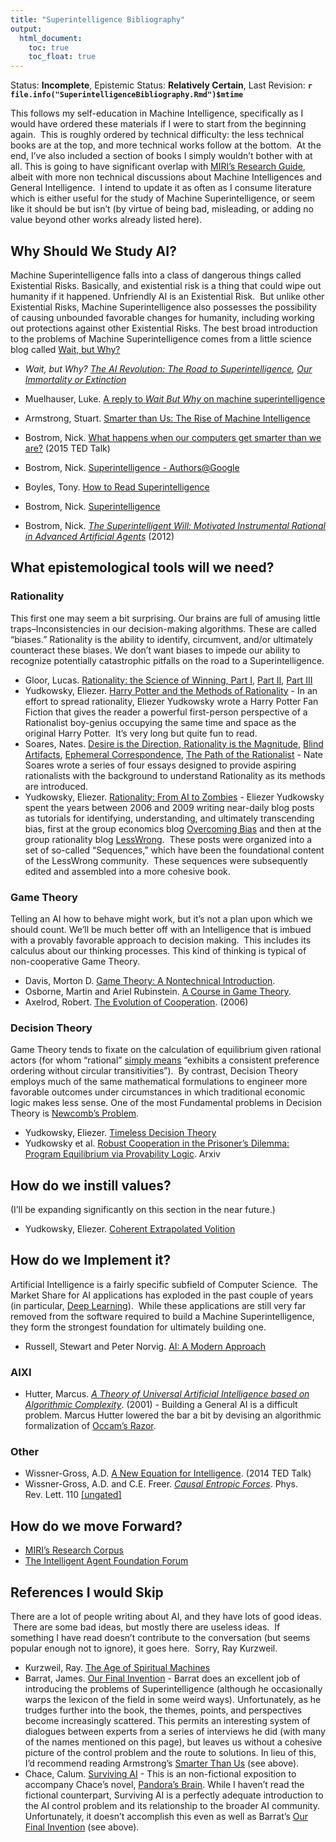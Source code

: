```yaml
---
title: "Superintelligence Bibliography"
output:
  html_document:
    toc: true
    toc_float: true
---
```


Status: **Incomplete**, Epistemic Status: **Relatively Certain**, Last Revision: **`r file.info("SuperintelligenceBibliography.Rmd")$mtime`**

This follows my self-education in Machine Intelligence, specifically as I would have ordered these materials if I were to start from the beginning again.  This is roughly ordered by technical difficulty: the less technical books are at the top, and more technical works follow at the bottom.  At the end, I've also included a section of books I simply wouldn't bother with at all. This is going to have significant overlap with [MIRI's Research Guide](http://intelligence.org/research-guide/), albeit with more non technical discussions about Machine Intelligences and General Intelligence.  I intend to update it as often as I consume literature which is either useful for the study of Machine Superintelligence, or seem like it should be but isn't (by virtue of being bad, misleading, or adding no value beyond other works already listed here).

## Why Should We Study AI?

Machine Superintelligence falls into a class of dangerous things called Existential Risks. Basically, and existential risk is a thing that could wipe out humanity if it happened. Unfriendly AI is an Existential Risk.  But unlike other Existential Risks, Machine Superintelligence also possesses the possibility of causing unbounded favorable changes for humanity, including working out protections against other Existential Risks. The best broad introduction to the problems of Machine Superintelligence comes from a little science blog called [Wait, but Why?](http://waitbutwhy.com/)

*   _Wait, but Why? [The AI Revolution: The Road to Superintelligence](http://waitbutwhy.com/2015/01/artificial-intelligence-revolution-1.html),_ _[Our Immortality or Extinction](http://waitbutwhy.com/2015/01/artificial-intelligence-revolution-2.html)_
*   Muelhauser, Luke. [A reply to _Wait But Why_ on machine superintelligence](http://lukemuehlhauser.com/a-reply-to-wait-but-why-on-machine-superintelligence/)

*   Armstrong, Stuart. <span style="text-decoration-line: underline;">[Smarter than Us: The Rise of Machine Intelligence](http://www.amazon.com/dp/1939311098/ref=as_li_ss_tl?tag=miri05-20)</span>

*   Bostrom, Nick. [What happens when our computers get smarter than we are?](http://www.ted.com/talks/nick_bostrom_what_happens_when_our_computers_get_smarter_than_we_are) (2015 TED Talk)
*   Bostrom, Nick. [Superintelligence - Authors@Google](https://www.youtube.com/watch?v=pywF6ZzsghI)
*   Boyles, Tony. [How to Read Superintelligence](https://storify.com/AABoyles/how-to-read-bostrom-s-superintelligence)
*   Bostrom, Nick. [<span style="text-decoration-line: underline;">Superintelligence</span>](http://smile.amazon.com/Superintelligence-Dangers-Strategies-Nick-Bostrom-ebook/dp/B00LOOCGB2/ref=tmm_kin_title_0?_encoding=UTF8&amp;sr=&amp;qid=)
*   Bostrom, Nick. _[The Superintelligent Will: Motivated Instrumental Rational in Advanced Artificial Agents](http://www.nickbostrom.com/superintelligentwill.pdf)_ (2012)

## What epistemological tools will we need?

### Rationality

This first one may seem a bit surprising. Our brains are full of amusing little traps--Inconsistencies in our decision-making algorithms. These are called "biases." Rationality is the ability to identify, circumvent, and/or ultimately counteract these biases. We don't want biases to impede our ability to recognize potentially catastrophic pitfalls on the road to a Superintelligence.

*   Gloor, Lucas. [Rationality: the Science of Winning, Part I](http://reg-charity.org/rationality-i/), [Part II](http://reg-charity.org/rationality-ii/), [Part III](http://reg-charity.org/rationality-iii/)
*   Yudkowsky, Eliezer. [Harry Potter and the Methods of Rationality](http://hpmor.com/) - In an effort to spread rationality, Eliezer Yudkowsky wrote a Harry Potter Fan Fiction that gives the reader a powerful first-person perspective of a Rationalist boy-genius occupying the same time and space as the original Harry Potter.  It's very long but quite fun to read.
*   Soares, Nates. [Desire is the Direction, Rationality is the Magnitude](http://lesswrong.com/lw/m07/desire_is_the_direction_rationality_is_the/), [Blind Artifacts](http://lesswrong.com/lw/m0p/blind_artifacts/), [Ephemeral Correspondence](http://lesswrong.com/lw/m0x/ephemeral_correspondence/), [The Path of the Rationalist](http://lesswrong.com/lw/m19/the_path_of_the_rationalist/) - Nate Soares wrote a series of four essays designed to provide aspiring rationalists with the background to understand Rationality as its methods are introduced.
*   Yudkowsky, Eliezer. [Rationality: From AI to Zombies](https://intelligence.org/rationality-ai-zombies/) - Eliezer Yudkowsky spent the years between 2006 and 2009 writing near-daily blog posts as tutorials for identifying, understanding, and ultimately transcending bias, first at the group economics blog [Overcoming Bias](http://www.overcomingbias.com/) and then at the group rationality blog [LessWrong](http://lesswrong.com/top/?t=all).  These posts were organized into a set of so-called "Sequences," which have been the foundational content of the LessWrong community.  These sequences were subsequently edited and assembled into a more cohesive book.

### Game Theory

Telling an AI how to behave might work, but it's not a plan upon which we should count. We'll be much better off with an Intelligence that is imbued with a provably favorable approach to decision making.  This includes its calculus about our thinking processes. This kind of thinking is typical of non-cooperative Game Theory.

*   Davis, Morton D. <span style="text-decoration-line: underline;">[Game Theory: A Nontechnical Introduction](http://smile.amazon.com/Game-Theory-Nontechnical-Introduction-Mathematics-ebook/dp/B008TVLME0/ref=sr_1_1?s=digital-text&ie=UTF8&qid=1422630584&sr=1-1&keywords=game+theory+a+nontechnical+introduction&pebp=1422630590363&peasin=B008TVLME0)</span>.
*   Osborne, Martin and Ariel Rubinstein. <span style="text-decoration-line: underline;">[A Course in Game Theory](http://www.economics.utoronto.ca/osborne/cgt/index.html)</span>.
*   Axelrod, Robert. <span style="text-decoration-line: underline;">[The Evolution of Cooperation](http://smile.amazon.com/Evolution-Cooperation-Revised-Robert-Axelrod-ebook/dp/B00AHFJ5VS/ref=tmm_kin_title_0?_encoding=UTF8&sr=1-1&qid=1422630418)</span>. (2006)

### Decision Theory

Game Theory tends to fixate on the calculation of equilibrium given rational actors (for whom "rational" [simply means](http://en.wikipedia.org/wiki/Rational_choice_theory#Actions.2C_assumptions.2C_and_individual_preferences) "exhibits a consistent preference ordering without circular transitivities").  By contrast, Decision Theory employs much of the same mathematical formulations to engineer more favorable outcomes under circumstances in which traditional economic logic makes less sense. One of the most Fundamental problems in Decision Theory is [Newcomb's Problem](http://en.wikipedia.org/wiki/Newcomb%27s_paradox).

*   Yudkowsky, Eliezer. [Timeless Decision Theory](https://intelligence.org/files/TDT.pdf)
*   Yudkowsky et al. [Robust Cooperation in the Prisoner's Dilemma: Program Equilibrium via Provability Logic](http://arxiv.org/abs/1401.5577). Arxiv

## How do we instill values?

(I'll be expanding significantly on this section in the near future.)

*   Yudkowsky, Eliezer. [Coherent Extrapolated Volition](https://intelligence.org/files/CEV.pdf)

## How do we Implement it?

Artificial Intelligence is a fairly specific subfield of Computer Science.  The Market Share for AI applications has exploded in the past couple of years (in particular, [Deep Learning](http://www.iro.umontreal.ca/~bengioy/dlbook/)).  While these applications are still very far removed from the software required to build a Machine Superintelligence, they form the strongest foundation for ultimately building one.

*   Russell, Stewart and Peter Norvig. [AI: A Modern Approach](http://smile.amazon.com/Artificial-Intelligence-Modern-Approach-ebook/dp/B008VIWTIY/ref=tmm_kin_title_0?ie=UTF8&qid=1353970431&sr=8-1&sa-no-redirect=1)

### AIXI

*   Hutter, Marcus. _[A Theory of Universal Artificial Intelligence based on Algorithmic Complexity](http://arxiv.org/abs/cs/0004001)_. (2001) - Building a General AI is a difficult problem. Marcus Hutter lowered the bar a bit by devising an algorithmic formalization of [Occam's Razor](https://en.wikipedia.org/wiki/Occam%27s_razor).

### Other

*   Wissner-Gross, A.D. [A New Equation for Intelligence](http://www.ted.com/talks/alex_wissner_gross_a_new_equation_for_intelligence). (2014 TED Talk)
*   Wissner-Gross, A.D. and C.E. Freer. _[Causal Entropic Forces](http://journals.aps.org/prl/abstract/10.1103/PhysRevLett.110.168702)_. Phys. Rev. Lett. 110 [[ungated]](http://www.alexwg.org/link?url=http%3A%2F%2Fwww.alexwg.org%2Fpublications%2FPhysRevLett_110-168702.pdf)

## How do we move Forward?

*   [MIRI's Research Corpus](http://intelligence.org/all-publications/)
*   [The Intelligent Agent Foundation Forum](http://agentfoundations.org/)

## References I would Skip

There are a lot of people writing about AI, and they have lots of good ideas.  There are some bad ideas, but mostly there are useless ideas.  If something I have read doesn't contribute to the conversation (but seems popular enough not to ignore), it goes here.  Sorry, Ray Kurzweil.

*   Kurzweil, Ray. <span style="text-decoration-line: underline;">[The Age of Spiritual Machines](http://smile.amazon.com/Age-Spiritual-Machines-Computers-Intelligence-ebook/dp/B002CIY8JW/ref=tmm_kin_swatch_0?_encoding=UTF8&sr=&qid=)</span>
*   Barrat, James. [Our Final Invention](http://smile.amazon.com/Our-Final-Invention-Artificial-Intelligence-ebook/dp/B00CQYAWRY/ref=pd_sim_351_5?ie=UTF8&refRID=0DJBFWW8B70JXPV2XTMX) - Barrat does an excellent job of introducing the problems of Superintelligence (although he occasionally warps the lexicon of the field in some weird ways). Unfortunately, as he trudges further into the book, the themes, points, and perspectives become increasingly scattered. This permits an interesting system of dialogues between experts from a series of interviews he did (with many of the names mentioned on this page), but leaves us without a cohesive picture of the control problem and the route to solutions. In lieu of this, I'd recommend reading Armstrong's <span style="text-decoration: underline;">Smarter Than Us</span> (see above).
*   Chace, Calum. [Surviving AI](http://smile.amazon.com/Surviving-AI-promise-artificial-intelligence/dp/0993211623/ref=sr_1_1?ie=UTF8&qid=1449343792&sr=8-1&keywords=Surviving+AI) - This is an non-fictional exposition to accompany Chace's novel, [Pandora's Brain](http://smile.amazon.com/Pandoras-Brain-Calum-Chace-ebook/dp/B00U4S4W7A/ref=sr_1_2?ie=UTF8&qid=1449343792&sr=8-2&keywords=Surviving+AI). While I haven't read the fictional counterpart, Surviving AI is a perfectly adequate introduction to the AI control problem and its relationship to the broader AI community. Unfortunately, it doesn't accomplish this even as well as Barrat's <span style="text-decoration: underline;">Our Final Invention</span> (see above).